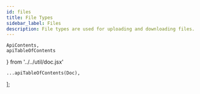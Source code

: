 ```yaml
---
id: files
title: File Types
sidebar_label: Files
description: File types are used for uploading and downloading files.
---
```


    ApiContents,
    apiTableOfContents
} from '../../util/doc.jsx'

    ...apiTableOfContents(Doc),
];

<ApiContents doc={Doc} />